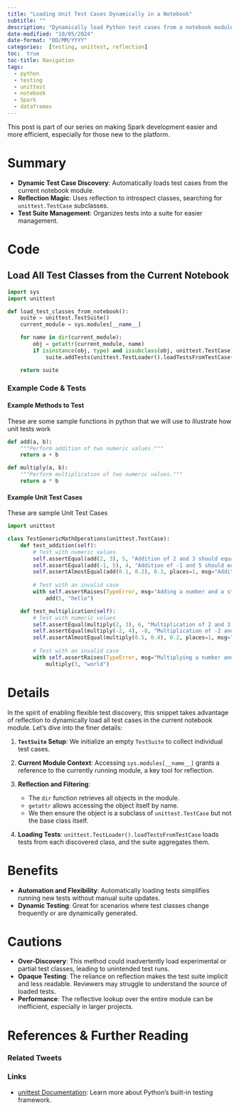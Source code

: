 ```yaml
---
title: "Loading Unit Test Cases Dynamically in a Notebook"
subtitle: ""
description: "Dynamically load Python test cases from a notebook module. Explore the benefits and the pitfalls of this approach in your testing strategy."
date-modified: "10/05/2024"
date-format: "DD/MM/YYYY"
categories:  [testing, unittest, reflection]
toc:  true
toc-title: Navigation
tags: 
  - python
  - testing
  - unittest
  - notebook
  - Spark
  - dataframes
---
```

::: {.callout-note title="Beginner Friendly" appearance="simple"}
This post is part of our series on making Spark development easier and more efficient, especially for those new to the platform.
:::

# Summary
- **Dynamic Test Case Discovery**: Automatically loads test cases from the current notebook module.
- **Reflection Magic**: Uses reflection to introspect classes, searching for `unittest.TestCase` subclasses.
- **Test Suite Management**: Organizes tests into a suite for easier management.

# Code

## Load All Test Classes from the Current Notebook

```python
import sys
import unittest

def load_test_classes_from_notebook():
    suite = unittest.TestSuite()
    current_module = sys.modules[__name__]

    for name in dir(current_module):
        obj = getattr(current_module, name)
        if isinstance(obj, type) and issubclass(obj, unittest.TestCase) and obj is not unittest.TestCase:
            suite.addTests(unittest.TestLoader().loadTestsFromTestCase(obj))

    return suite
```
### Example Code & Tests

#### Example Methods to Test
These are some sample functions in python that we will use to illustrate how unit tests work
```python
def add(a, b):
    """Perform addition of two numeric values."""
    return a + b

def multiply(a, b):
    """Perform multiplication of two numeric values."""
    return a * b
```
#### Example Unit Test Cases
These are sample Unit Test Cases
```python
import unittest

class TestGenericMathOperations(unittest.TestCase):
    def test_addition(self):
        # Test with numeric values
        self.assertEqual(add(2, 3), 5, "Addition of 2 and 3 should equal 5")
        self.assertEqual(add(-1, 5), 4, "Addition of -1 and 5 should equal 4")
        self.assertAlmostEqual(add(0.1, 0.2), 0.3, places=1, msg="Addition of 0.1 and 0.2 should approximate 0.3")
        
        # Test with an invalid case
        with self.assertRaises(TypeError, msg="Adding a number and a string should raise a TypeError"):
            add(5, "hello")

    def test_multiplication(self):
        # Test with numeric values
        self.assertEqual(multiply(2, 3), 6, "Multiplication of 2 and 3 should equal 6")
        self.assertEqual(multiply(-2, 4), -8, "Multiplication of -2 and 4 should equal -8")
        self.assertAlmostEqual(multiply(0.5, 0.4), 0.2, places=1, msg="Multiplying 0.5 and 0.4 should approximate 0.2")
        
        # Test with an invalid case
        with self.assertRaises(TypeError, msg="Multiplying a number and a string should raise a TypeError"):
            multiply(3, "world")
```



# Details

In the spirit of enabling flexible test discovery, this snippet takes advantage of reflection to dynamically load all test cases in the current notebook module. Let's dive into the finer details:

1. **`TestSuite` Setup**: We initialize an empty `TestSuite` to collect individual test cases.

2. **Current Module Context**: Accessing `sys.modules[__name__]` grants a reference to the currently running module, a key tool for reflection.

3. **Reflection and Filtering**:
   - The `dir` function retrieves all objects in the module.
   - `getattr` allows accessing the object itself by name.
   - We then ensure the object is a subclass of `unittest.TestCase` but not the base class itself.

4. **Loading Tests**: `unittest.TestLoader().loadTestsFromTestCase` loads tests from each discovered class, and the suite aggregates them.

# Benefits

- **Automation and Flexibility**: Automatically loading tests simplifies running new tests without manual suite updates.
- **Dynamic Testing**: Great for scenarios where test classes change frequently or are dynamically generated.

# Cautions

- **Over-Discovery**: This method could inadvertently load experimental or partial test classes, leading to unintended test runs.
- **Opaque Testing**: The reliance on reflection makes the test suite implicit and less readable. Reviewers may struggle to understand the source of loaded tests.
- **Performance**: The reflective lookup over the entire module can be inefficient, especially in larger projects.


# References & Further Reading
### Related Tweets

### Links

- [unittest Documentation](https://docs.python.org/3/library/unittest.html): Learn more about Python's built-in testing framework.


